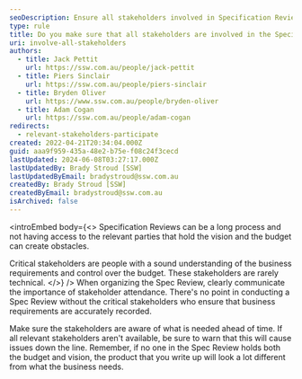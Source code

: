 ```yaml
---
seoDescription: Ensure all stakeholders involved in Specification Reviews to guarantee accurate business requirements and budget control.
type: rule
title: Do you make sure that all stakeholders are involved in the Specification Review?
uri: involve-all-stakeholders
authors:
  - title: Jack Pettit
    url: https://ssw.com.au/people/jack-pettit
  - title: Piers Sinclair
    url: https://ssw.com.au/people/piers-sinclair
  - title: Bryden Oliver
    url: https://www.ssw.com.au/people/bryden-oliver
  - title: Adam Cogan
    url: https://ssw.com.au/people/adam-cogan
redirects:
  - relevant-stakeholders-participate
created: 2022-04-21T20:34:04.000Z
guid: aaa9f959-435a-48e2-b75e-f08c24f3cecd
lastUpdated: 2024-06-08T03:27:17.000Z
lastUpdatedBy: Brady Stroud [SSW]
lastUpdatedByEmail: bradystroud@ssw.com.au
createdBy: Brady Stroud [SSW]
createdByEmail: bradystroud@ssw.com.au
isArchived: false
---
```


<introEmbed
  body={<>
Specification Reviews can be a long process and not having access to the relevant parties that hold the vision and the budget can create obstacles.

Critical stakeholders are people with a sound understanding of the business requirements and control over the budget. These stakeholders are rarely technical.
  </>}
/>
When organizing the Spec Review, clearly communicate the importance of stakeholder attendance. There's no point in conducting a Spec Review without the critical stakeholders who ensure that business requirements are accurately recorded.

Make sure the stakeholders are aware of what is needed ahead of time. If all relevant stakeholders aren't available, be sure to warn that this will cause issues down the line. Remember, if no one in the Spec Review holds both the budget and vision, the product that you write up will look a lot different from what the business needs.

